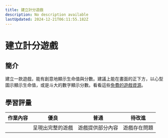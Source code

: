 ```yaml
---
title: 建立計分遊戲
description: No description available
lastUpdated: 2024-12-21T06:11:55.182Z
---
```


# 建立計分遊戲

## 簡介

建立一款遊戲，能有創意地顯示生命值與分數。建議上能在畫面的正下方，以心型圖示顯示生命值，或是斗大的數字顯示分數。看看這些[免費的遊戲資源](https://www.kenney.nl/)。

## 學習評量

| 作業內容 | 優良             | 普通             | 待改進       |
| -------- | ---------------- | ---------------- | ------------ |
|          | 呈現出完整的遊戲 | 遊戲提供部分內容 | 遊戲存在問題 |

